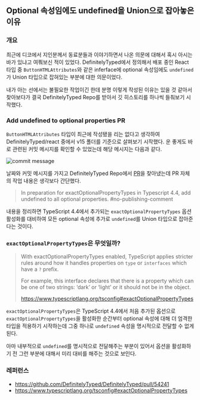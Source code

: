 ## Optional 속성임에도 undefined을 Union으로 잡아놓은 이유

### 개요

최근에 디코에서 지인분께서 동료분들과 이야기하면서 나온 의문에 대해서 혹시 아시는 바가 있냐고 여쭤보신 적이 있었다. DefinitelyTyped에서 정의해서 배포 중인 React 타입 중 `ButtonHTMLAttributes`와 같은 inferface에 optional 속성임에도 `undefined`가 Union 타입으로 잡혀있는 부분에 대한 의문이었다.

내가 아는 선에서는 불필요한 작업이긴 한데 분명 이렇게 작성된 이유는 있을 것 같아서 찾아보다가 결국 DefinitelyTyped Repo를 받아서 깃 히스토리를 하나씩 들춰보기 시작했다.

### Add undefined to optional properties PR

`ButtonHTMLAttributes` 타입이 최근에 작성됐을 리는 없다고 생각하여 DefinitelyTyped/react 중에서 v15 폴더를 기준으로 살펴보기 시작했다. 운 좋게도 바로 관련된 커밋 메시지를 확인할 수 있었는데 해당 메시지는 다음과 같다.

![commit message](/react/optional-property-with-undefined/1.png)

날짜와 커밋 메시지를 가지고 DefinitelyTyped Repo에서 [PR](https://github.com/DefinitelyTyped/DefinitelyTyped/pull/54241)을 찾아냈는데 PR 자체의 작업 내용은 생각보다 간단했다.

> In preparation for exactOptionalPropertyTypes in Typescript 4.4, add undefined to all optional properties. #no-publishing-comment

내용을 정리하면 TypeScript 4.4에서 추가되는 `exactOptionalPropertyTypes` 옵션 활성화를 대비하여 모든 optional 속성에 추가로 `undefined`를 Union 타입으로 잡아준다는 것이다.

### `exactOptionalPropertyTypes`은 무엇일까?

> With exactOptionalPropertyTypes enabled, TypeScript applies stricter rules around how it handles properties on `type` or `interfaces` which have a `?` prefix.
>
> For example, this interface declares that there is a property which can be one of two strings: ‘dark’ or ‘light’ or it should not be in the object.
>
> https://www.typescriptlang.org/tsconfig#exactOptionalPropertyTypes

`exactOptionalPropertyTypes`은 TypeScript 4.4에서 처음 추가된 옵션으로 `exactOptionalPropertyTypes`을 활성화한 순간부터 optional 속성에 대해 더 엄격한 타입을 적용하기 시작하는데 그중 하나로 `undefined` 속성을 명시적으로 전달할 수 없게 된다.

아마 내부적으로 `undefined`를 명시적으로 전달해주는 부분이 있어서 옵션을 활성화하기 전 그런 부분에 대해서 미리 대비를 해주는 것으로 보인다.

### 레퍼런스

- https://github.com/DefinitelyTyped/DefinitelyTyped/pull/54241
- https://www.typescriptlang.org/tsconfig#exactOptionalPropertyTypes
